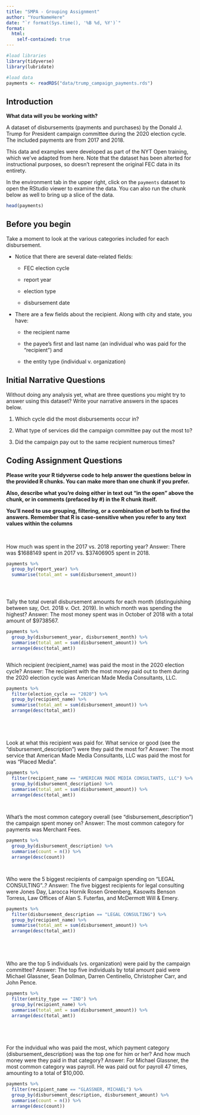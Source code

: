 ```yaml
---
title: "SMPA - Grouping Assignment"
author: "YourNameHere"
date: "`r format(Sys.time(), '%B %d, %Y')`"
format:
  html:
    self-contained: true
---
```


```r

#load libraries
library(tidyverse)
library(lubridate)

#load data
payments <- readRDS("data/trump_campaign_payments.rds")

```

## Introduction

**What data will you be working with?**

A dataset of disbursements (payments and purchases) by the Donald J. Trump for President campaign committee during the 2020 election cycle. The included payments are from 2017 and 2018.

This data and examples were developed as part of the NYT Open training, which we've adapted from here. Note that the dataset has been alterted for instructional purposes, so doesn't represent the original FEC data in its entirety.

In the environment tab in the upper right, click on the `payments` dataset to open the RStudio viewer to examine the data. You can also run the chunk below as well to bring up a slice of the data.

```r

head(payments)


```

## Before you begin

Take a moment to look at the various categories included for each disbursement.

-   Notice that there are several date-related fields:

    -   FEC election cycle

    -   report year

    -   election type

    -   disbursement date

-   There are a few fields about the recipient. Along with city and state, you have:

    -   the recipient name

    -   the payee's first and last name (an individual who was paid for the "recipient") and

    -   the entity type (individual v. organization)

## Initial Narrative Questions

Without doing any analysis yet, what are three questions you might try to answer using this dataset? Write your narrative answers in the spaces below.

1.  Which cycle did the most disbursements occur in?

2.  What type of services did the campaign committee pay out the most to?

3.  Did the campaign pay out to the same recipient numerous times?

## Coding Assignment Questions

**Please write your R tidyverse code to help answer the questions below in the provided R chunks. You can make more than one chunk if you prefer.**

**Also, describe what you're doing either in text out "in the open" above the chunk, or in comments (prefaced by #) in the R chunk itself.**

**You'll need to use grouping, filtering, or a combination of both to find the answers. Remember that R is case-sensitive when you refer to any text values within the columns**

<br>

How much was spent in the 2017 vs. 2018 reporting year?
Answer: There was $1688149 spent in 2017 vs. $37406905 spent in 2018.

```r

payments %>% 
  group_by(report_year) %>% 
  summarise(total_amt = sum(disbursement_amount))





```

Tally the total overall disbursement amounts for each month (distinguishing between say, Oct. 2018 v. Oct. 2019). In which month was spending the highest?
Answer: The most money spent was in October of 2018 with a total amount of $9738567.

```r

payments %>% 
  group_by(disbursement_year, disbursement_month) %>% 
  summarise(total_amt = sum(disbursement_amount)) %>% 
  arrange(desc(total_amt))



```

Which recipient (recipient_name) was paid the most in the 2020 election cycle?
Answer: The recipient with the most money paid out to them during the 2020 election cycle was American Made Media Consultants, LLC.

```r

payments %>%
  filter(election_cycle == "2020") %>% 
  group_by(recipient_name) %>% 
  summarise(total_amt = sum(disbursement_amount)) %>% 
  arrange(desc(total_amt))






```

Look at what this recipient was paid for. What service or good (see the "disbursement_description") were they paid the most for?
Answer: The most service that American Made Media Consultants, LLC was paid the most for was "Placed Media".
```r
payments %>% 
  filter(recipient_name == "AMERICAN MADE MEDIA CONSULTANTS, LLC") %>% 
  group_by(disbursement_description) %>% 
  summarise(total_amt = sum(disbursement_amount)) %>% 
  arrange(desc(total_amt))
  



```

What's the most common category overall (see "disbursement_description") the campaign spent money on?
Answer: The most common category for payments was Merchant Fees.
```r

payments %>% 
  group_by(disbursement_description) %>% 
  summarise(count = n()) %>%
  arrange(desc(count))




```

Who were the 5 biggest recipients of campaign spending on "LEGAL CONSULTING"..?
Answer: The five biggest recipients for legal consulting were Jones Day, Larocca Hornik Rosen Greenberg, Kasowits Benson Torress, Law Offices of Alan S. Futerfas, and McDermott Will & Emery.
```r

payments %>% 
  filter(disbursement_description == "LEGAL CONSULTING") %>% 
  group_by(recipient_name) %>% 
  summarise(total_amt = sum(disbursement_amount)) %>% 
  arrange(desc(total_amt))
  





```


Who are the top 5 individuals (vs. organization) were paid by the campaign committee?
Answer: The top five individuals by total amount paid were Michael Glassner, Sean Dollman, Darren Centinello, Christopher Carr, and John Pence.
```r

payments %>% 
  filter(entity_type == "IND") %>% 
  group_by(recipient_name) %>% 
  summarise(total_amt = sum(disbursement_amount)) %>% 
  arrange(desc(total_amt))






```


For the indvidual who was paid the most, which payment category (disbursement_description) was the top one for him or her? And how much money were they paid in that category?
Answer: For Michael Glassner, the most common category was payroll. He was paid out for payroll 47 times, amounting to a total of $10,000.
```r

payments %>% 
  filter(recipient_name == "GLASSNER, MICHAEL") %>% 
  group_by(disbursement_description, disbursement_amount) %>% 
  summarise(count = n()) %>%
  arrange(desc(count))





```
